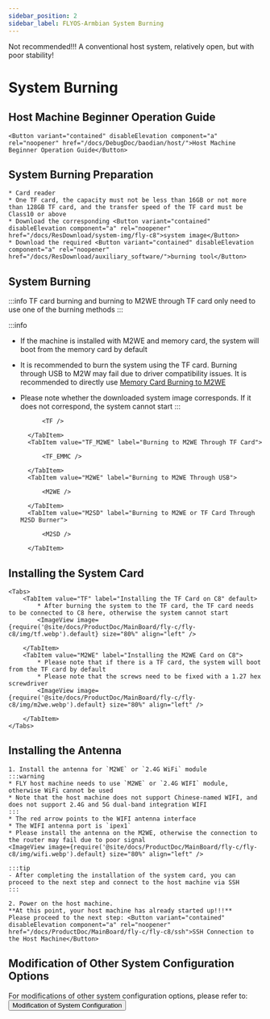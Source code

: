 ```yaml
---
sidebar_position: 2
sidebar_label: FLYOS-Armbian System Burning
---
```


Not recommended!!! A conventional host system, relatively open, but with poor stability!





# System Burning

## Host Machine Beginner Operation Guide

    <Button variant="contained" disableElevation component="a" rel="noopener" href="/docs/DebugDoc/baodian/host/">Host Machine Beginner Operation Guide</Button>

## System Burning Preparation

    * Card reader
    * One TF card, the capacity must not be less than 16GB or not more than 128GB TF card, and the transfer speed of the TF card must be Class10 or above
    * Download the corresponding <Button variant="contained" disableElevation component="a" rel="noopener" href="/docs/ResDownload/system-img/fly-c8">system image</Button>
    * Download the required <Button variant="contained" disableElevation component="a" rel="noopener" href="/docs/ResDownload/auxiliary_software/">burning tool</Button>

## System Burning

:::info
TF card burning and burning to M2WE through TF card only need to use one of the burning methods
:::

:::info
* If the machine is installed with M2WE and memory card, the system will boot from the memory card by default
* It is recommended to burn the system using the TF card. Burning through USB to M2W may fail due to driver compatibility issues. It is recommended to directly use [Memory Card Burning to M2WE](https://mellow-next.klipper.cn/docs/ProductDoc/SBC/fly-pi-v2/fly-os)
* Please note whether the downloaded system image corresponds. If it does not correspond, the system cannot start
:::

    <Tabs>
        <TabItem value="TF" label="Burning to TF Card" default>
            
            <TF />
            
        </TabItem>
        <TabItem value="TF_M2WE" label="Burning to M2WE Through TF Card">
            
            <TF_EMMC />

        </TabItem>
        <TabItem value="M2WE" label="Burning to M2WE Through USB">
            
            <M2WE />

        </TabItem>
        <TabItem value="M2SD" label="Burning to M2WE or TF Card Through M2SD Burner">
            
            <M2SD />

        </TabItem>
    </Tabs>

## Installing the System Card

    <Tabs>
        <TabItem value="TF" label="Installing the TF Card on C8" default>
            * After burning the system to the TF card, the TF card needs to be connected to C8 here, otherwise the system cannot start
            <ImageView image={require('@site/docs/ProductDoc/MainBoard/fly-c/fly-c8/img/tf.webp').default} size="80%" align="left" />  

        </TabItem>
        <TabItem value="M2WE" label="Installing the M2WE Card on C8">
            * Please note that if there is a TF card, the system will boot from the TF card by default
            * Please note that the screws need to be fixed with a 1.27 hex screwdriver
            <ImageView image={require('@site/docs/ProductDoc/MainBoard/fly-c/fly-c8/img/m2we.webp').default} size="80%" align="left" />  

        </TabItem>
    </Tabs>

## Installing the Antenna

    1. Install the antenna for `M2WE` or `2.4G WiFi` module
    :::warning
    * FLY host machine needs to use `M2WE` or `2.4G WIFI` module, otherwise WiFi cannot be used
    * Note that the host machine does not support Chinese-named WIFI, and does not support 2.4G and 5G dual-band integration WIFI
    :::
    * The red arrow points to the WIFI antenna interface
    * The WIFI antenna port is `ipex1`
    * Please install the antenna on the M2WE, otherwise the connection to the router may fail due to poor signal
    <ImageView image={require('@site/docs/ProductDoc/MainBoard/fly-c/fly-c8/img/wifi.webp').default} size="80%" align="left" /> 

    :::tip
    - After completing the installation of the system card, you can proceed to the next step and connect to the host machine via SSH
    :::

    2. Power on the host machine.  
    **At this point, your host machine has already started up!!!**  
    Please proceed to the next step: <Button variant="contained" disableElevation component="a" rel="noopener" href="/docs/ProductDoc/MainBoard/fly-c/fly-c8/ssh">SSH Connection to the Host Machine</Button>

## Modification of Other System Configuration Options

For modifications of other system configuration options, please refer to: <Button variant="contained" disableElevation component="a" rel="noopener" href="/docs/ProductDoc/MainBoard/fly-c/fly-c8/flyos/os_config">Modification of System Configuration</Button>

